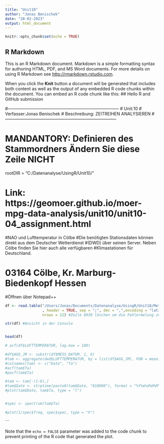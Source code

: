 ```yaml
---
title: "Unit10"
author: "Jonas Benischek"
date: "28-02-2023"
output: html_document
---
```


```r
knitr::opts_chunk$set(echo = TRUE)
```

## R Markdown

This is an R Markdown document. Markdown is a simple formatting syntax for authoring HTML, PDF, and MS Word documents. For more details on using R Markdown see <http://rmarkdown.rstudio.com>.

When you click the **Knit** button a document will be generated that includes both content as well as the output of any embedded R code chunks within the document. You can embed an R code chunk like this:
## Hello R and GitHub submission

#------------------------------------------------------------------------------
# Unit:10
# Verfasser:Jonas Benischek
# Beschreibung: ZEITREIHEN ANALYSIEREN
#------------------------------------------------------------------------------

# MANDANTORY: Definieren des Stammordners Ändern Sie diese Zeile NICHT
rootDIR = "C:/Datenanalyse/UsingR/Unit10/"

##############################################################################
# Link: https://geomoer.github.io/moer-mpg-data-analysis/unit10/unit10-04_assignment.html


##########################################################################################
#NAO und Lufttemperatur in Cölbe
#Die benötigten Stationsdaten können direkt aus dem Deutscher Wetterdienst 
#(DWD) über seinen Server. Neben Cölbe finden Sie hier auch alle verfügbaren
#Klimastationen für Deutschland.

# 03164    Cölbe, Kr. Marburg-Biedenkopf            Hessen  


#Öffnen über Notepad++


```r
df <- read.table("/Users/Jonas/Documents/Datenanalyse/UsingR/Unit10/Metadaten_Geraete_Lufttemperatur_03164.txt",
                 , header = TRUE, sep = ";", dec = ",",encoding = "latin1", 
                 nrows = 12) #Zeile 8930 löschen um die Fehlermelung zu umgehen

str(df) #Ansicht in der Console


head(df)

# acf(df$LUFTTEMPERATUR, lag.max = 100)

#df$AGG_JM <- substr(df$MESS_DATUM, 1, 6)
#tam <- aggregate(dwd$LUFTTEMPERATUR, by = list(df$AGG_JM), FUN = mean)
#colnames(tam) <- c("Date", "Ta")
#acf(tam$Ta)
#pacf(tam$Ta)

#tam <- tam[-(1:6),]
#tam$Date <- strptime(paste0(tam$Date, "010000"), format = "%Y%m%d%H%M", tz = "UTC")
#plot(tam$Date, tam$Ta, type = "l")


#spec <- spectrum(tam$Ta)

#plot(1/spec$freq, spec$spec, type = "h")

```


```

Note that the `echo = FALSE` parameter was added to the code chunk to prevent printing of the R code that generated the plot.
